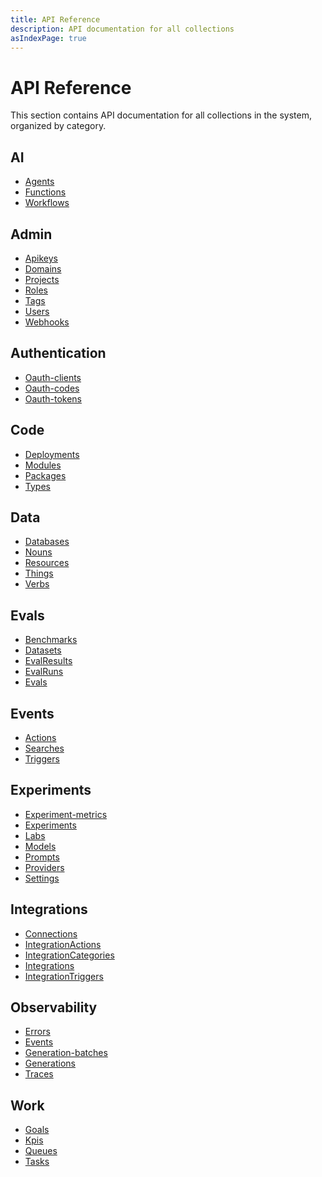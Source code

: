 ```yaml
---
title: API Reference
description: API documentation for all collections
asIndexPage: true
---
```



# API Reference

This section contains API documentation for all collections in the system, organized by category.

## AI

- [Agents](agents)
- [Functions](functions)
- [Workflows](workflows)

## Admin

- [Apikeys](apikeys)
- [Domains](domains)
- [Projects](projects)
- [Roles](roles)
- [Tags](tags)
- [Users](users)
- [Webhooks](webhooks)

## Authentication

- [Oauth-clients](oauth-clients)
- [Oauth-codes](oauth-codes)
- [Oauth-tokens](oauth-tokens)

## Code

- [Deployments](deployments)
- [Modules](modules)
- [Packages](packages)
- [Types](types)

## Data

- [Databases](databases)
- [Nouns](nouns)
- [Resources](resources)
- [Things](things)
- [Verbs](verbs)

## Evals

- [Benchmarks](benchmarks)
- [Datasets](datasets)
- [EvalResults](evalResults)
- [EvalRuns](evalRuns)
- [Evals](evals)

## Events

- [Actions](actions)
- [Searches](searches)
- [Triggers](triggers)

## Experiments

- [Experiment-metrics](experiment-metrics)
- [Experiments](experiments)
- [Labs](labs)
- [Models](models)
- [Prompts](prompts)
- [Providers](providers)
- [Settings](settings)

## Integrations

- [Connections](connections)
- [IntegrationActions](integrationActions)
- [IntegrationCategories](integrationCategories)
- [Integrations](integrations)
- [IntegrationTriggers](integrationTriggers)

## Observability

- [Errors](errors)
- [Events](events)
- [Generation-batches](generation-batches)
- [Generations](generations)
- [Traces](traces)

## Work

- [Goals](goals)
- [Kpis](kpis)
- [Queues](queues)
- [Tasks](tasks)

